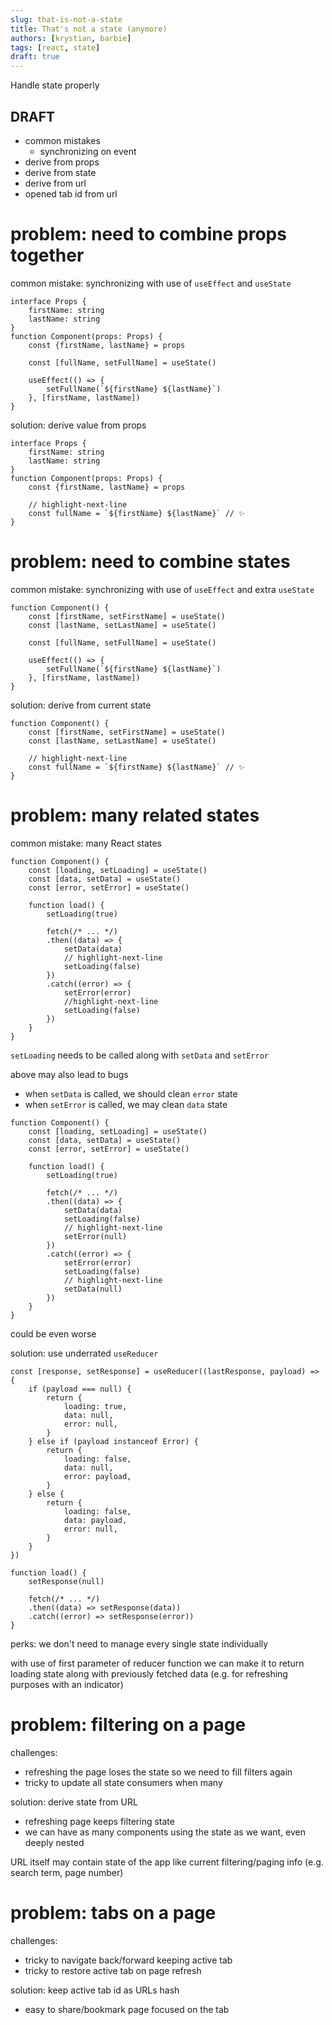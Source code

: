 ```yaml
---
slug: that-is-not-a-state
title: That's not a state (anymore)
authors: [krystian, barbie]
tags: [react, state]
draft: true
---
```


Handle state properly

## DRAFT
- common mistakes
    - synchronizing on event
- derive from props
- derive from state
- derive from url
- opened tab id from url


<!--truncate-->

# problem: need to combine props together

common mistake: synchronizing with use of `useEffect` and `useState`

```tsx showLineNumbers
interface Props {
    firstName: string
    lastName: string
}
function Component(props: Props) {
    const {firstName, lastName} = props

    const [fullName, setFullName] = useState()

    useEffect(() => {
        setFullName(`${firstName} ${lastName}`)
    }, [firstName, lastName])
}
```

solution: derive value from props

```tsx showLineNumbers
interface Props {
    firstName: string
    lastName: string
}
function Component(props: Props) {
    const {firstName, lastName} = props

    // highlight-next-line
    const fullName = `${firstName} ${lastName}` // ✨
}
```

# problem: need to combine states

common mistake: synchronizing with use of `useEffect` and extra `useState`


```tsx showLineNumbers
function Component() {
    const [firstName, setFirstName] = useState()
    const [lastName, setLastName] = useState()

    const [fullName, setFullName] = useState()

    useEffect(() => {
        setFullName(`${firstName} ${lastName}`)
    }, [firstName, lastName])
}
```

solution: derive from current state

```tsx showLineNumbers
function Component() {
    const [firstName, setFirstName] = useState()
    const [lastName, setLastName] = useState()

    // highlight-next-line
    const fullName = `${firstName} ${lastName}` // ✨
}
```

# problem: many related states

common mistake: many React states

```tsx showLineNumbers
function Component() {
    const [loading, setLoading] = useState()
    const [data, setData] = useState()
    const [error, setError] = useState()

    function load() {
        setLoading(true)

        fetch(/* ... */)
        .then((data) => {
            setData(data)
            // highlight-next-line
            setLoading(false)
        })
        .catch((error) => {
            setError(error)
            //highlight-next-line
            setLoading(false)
        })
    }
}
```

`setLoading` needs to be called along with `setData` and `setError`

above may also lead to bugs
- when `setData` is called, we should clean `error` state
- when `setError` is called, we may clean `data` state

```tsx showLineNumbers
function Component() {
    const [loading, setLoading] = useState()
    const [data, setData] = useState()
    const [error, setError] = useState()

    function load() {
        setLoading(true)

        fetch(/* ... */)
        .then((data) => {
            setData(data)
            setLoading(false)
            // highlight-next-line
            setError(null)
        })
        .catch((error) => {
            setError(error)
            setLoading(false)
            // highlight-next-line
            setData(null)
        })
    }
}
```

could be even worse

solution: use underrated `useReducer`

```tsx showLineNumbers
const [response, setResponse] = useReducer((lastResponse, payload) => {
    if (payload === null) {
        return {
            loading: true,
            data: null,
            error: null,
        }
    } else if (payload instanceof Error) {
        return {
            loading: false,
            data: null,
            error: payload,
        }
    } else {
        return {
            loading: false,
            data: payload,
            error: null,
        }
    }
})

function load() {
    setResponse(null)

    fetch(/* ... */)
    .then((data) => setResponse(data))
    .catch((error) => setResponse(error))
}
```

perks: we don't need to manage every single state individually

with use of first parameter of reducer function we can make it to return loading state along with previously fetched data (e.g. for refreshing purposes with an indicator)

# problem: filtering on a page

challenges:
- refreshing the page loses the state so we need to fill filters again
- tricky to update all state consumers when many

solution: derive state from URL
- refreshing page keeps filtering state
- we can have as many components using the state as we want, even deeply nested

URL itself may contain state of the app like current filtering/paging info (e.g. search term, page number)


<QueryParamsSnippets />

# problem: tabs on a page

challenges:
- tricky to navigate back/forward keeping active tab
- tricky to restore active tab on page refresh

solution: keep active tab id as URLs hash
- easy to share/bookmark page focused on the tab


<HashSnippets />

